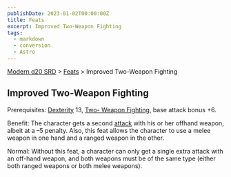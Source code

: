 ```yaml
---
publishDate: 2023-01-02T00:00:00Z
title: Feats
excerpt: Improved Two-Weapon Fighting
tags:
  - markdown
  - conversion
  - Astro
---
```


[Modern d20 SRD](/#modernD20) > [Feats](modern-d20-srd-feats-index) > Improved Two-Weapon Fighting

## Improved Two-Weapon Fighting

Prerequisites: [Dexterity](modern-d20-srd-basics-ability-scores) 13, [Two- Weapon Fighting](modern-d20-srd-feats-two-weapon-fighting), base attack bonus
+6.

Benefit: The character gets a second [attack](modern-d20-srd-combat-attack-roll) with his or her offhand weapon, albeit at a –5 penalty. Also, this feat
allows the character to use a melee weapon in one hand and a ranged weapon in
the other.

Normal: Without this feat, a character can only get a single extra attack with
an off-hand weapon, and both weapons must be of the same type (either both
ranged weapons or both melee weapons).

